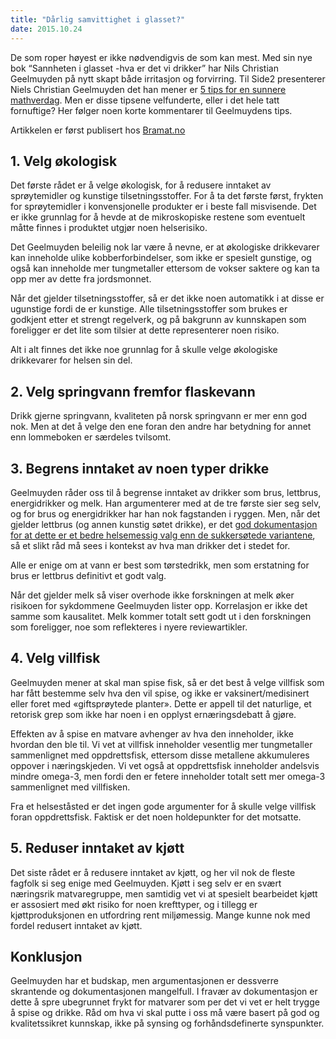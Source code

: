 ```yaml
---
title: "Dårlig samvittighet i glasset?"
date: 2015.10.24
---
```


De som roper høyest er ikke nødvendigvis de som kan mest. Med sin nye bok "Sannheten i glasset -hva er det vi drikker" har Nils Christian Geelmuyden på nytt skapt både irritasjon og forvirring. Til Side2 presenterer Niels Christian Geelmuyden det han mener er [5 tips for en sunnere mathverdag](http://www.side2.no/helse/geelmuyden---begrens-inntaket-av-disse-drikkene/3423146937.html). Men er disse tipsene velfunderte, eller i det hele tatt fornuftige? Her følger noen korte kommentarer til Geelmuydens tips.

Artikkelen er først publisert hos [Bramat.no](http://www.bramat.no)

## 1. Velg økologisk

Det første rådet er å velge økologisk, for å redusere inntaket av sprøytemidler og kunstige tilsetningsstoffer. For å ta det første først, frykten for sprøytemidler i konvensjonelle produkter er i beste fall misvisende. Det er ikke grunnlag for å hevde at de mikroskopiske restene som eventuelt måtte finnes i produktet utgjør noen helserisiko.

Det Geelmuyden beleilig nok lar være å nevne, er at økologiske drikkevarer kan inneholde ulike kobberforbindelser, som ikke er spesielt gunstige, og også kan inneholde mer tungmetaller ettersom de vokser saktere og kan ta opp mer av dette fra jordsmonnet.

Når det gjelder tilsetningsstoffer, så er det ikke noen automatikk i at disse er ugunstige fordi de er kunstige. Alle tilsetningsstoffer som brukes er godkjent etter et strengt regelverk, og på bakgrunn av kunnskapen som foreligger er det lite som tilsier at dette representerer noen risiko.

Alt i alt finnes det ikke noe grunnlag for å skulle velge økologiske drikkevarer for helsen sin del.

## 2. Velg springvann fremfor flaskevann

Drikk gjerne springvann, kvaliteten på norsk springvann er mer enn god nok. Men at det å velge den ene foran den andre har betydning for annet enn lommeboken er særdeles tvilsomt.

## 3. Begrens inntaket av noen typer drikke

Geelmuyden råder oss til å begrense inntaket av drikker som brus, lettbrus, energidrikker og melk. Han argumenterer med at de tre første sier seg selv, og for brus og energidrikker har han nok fagstanden i ryggen. Men, når det gjelder lettbrus (og annen kunstig søtet drikke), er det [god dokumentasjon for at dette er et bedre helsemessig valg enn de sukkersøtede variantene](http://www.friskogfunksjonell.no/aspartamsensitivitet-fiksjon-eller-fakta/), så et slikt råd må sees i kontekst av hva man drikker det i stedet for.

Alle er enige om at vann er best som tørstedrikk, men som erstatning for brus er lettbrus definitivt et godt valg.

Når det gjelder melk så viser overhode ikke forskningen at melk øker risikoen for sykdommene Geelmuyden lister opp. Korrelasjon er ikke det samme som kausalitet. Melk kommer totalt sett godt ut i den forskningen som foreligger, noe som reflekteres i nyere reviewartikler.

## 4. Velg villfisk

Geelmuyden mener at skal man spise fisk, så er det best å velge villfisk som har fått bestemme selv hva den vil spise, og ikke er vaksinert/medisinert eller foret med «giftsprøytede planter». Dette er appell til det naturlige, et retorisk grep som ikke har noen i en opplyst ernæringsdebatt å gjøre.

Effekten av å spise en matvare avhenger av hva den inneholder, ikke hvordan den ble til. Vi vet at villfisk inneholder vesentlig mer tungmetaller sammenlignet med oppdrettsfisk, ettersom disse metallene akkumuleres oppover i næringskjeden. Vi vet også at oppdrettsfisk inneholder andelsvis mindre omega-3, men fordi den er fetere inneholder totalt sett mer omega-3 sammenlignet med villfisken.

Fra et helseståsted er det ingen gode argumenter for å skulle velge villfisk foran oppdrettsfisk. Faktisk er det noen holdepunkter for det motsatte.

## 5. Reduser inntaket av kjøtt

Det siste rådet er å redusere inntaket av kjøtt, og her vil nok de fleste fagfolk si seg enige med Geelmuyden. Kjøtt i seg selv er en svært næringsrik matvaregruppe, men samtidig vet vi at spesielt bearbeidet kjøtt er assosiert med økt risiko for noen krefttyper, og i tillegg er kjøttproduksjonen en utfordring rent miljømessig. Mange kunne nok med fordel redusert inntaket av kjøtt.

## Konklusjon

Geelmuyden har et budskap, men argumentasjonen er dessverre skrantende og dokumentasjonen mangelfull. I fravær av dokumentasjon er dette å spre ubegrunnet frykt for matvarer som per det vi vet er helt trygge å spise og drikke. Råd om hva vi skal putte i oss må være basert på god og kvalitetssikret kunnskap, ikke på synsing og forhåndsdefinerte synspunkter.
